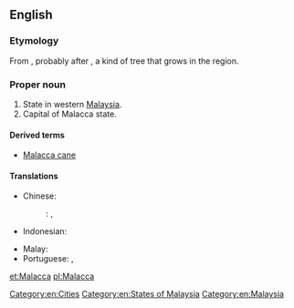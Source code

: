 ==English==

===Etymology===
From {{etyl|ms|en}} {{term|Melaka|lang=ms}}, probably after {{term|melaka|lang=ms}}, a kind of tree that grows in the region.

===Proper noun===
{{en-proper noun}}

# State in western [[Malaysia]].
# Capital of Malacca state.

====Derived terms====
* [[Malacca cane]]

====Translations====
{{trans-top|state in Malaysia}}
* Chinese:
*: {{ttbc|cmn}}: {{t+|cmn|马六甲|tr=Mǎliùjiǎ}}, {{t|cmn|馬六甲|tr=Mǎliùjiǎ}}
* Indonesian: {{t+|id|Melaka}}
{{trans-mid}}
* Malay: {{t|ms|Melaka}}
* Portuguese: {{t|pt|Malaca|f}}, {{t|pt|Málaca|f}}
{{trans-bottom}}

[[Category:en:Cities]]
[[Category:en:States of Malaysia]]
[[Category:en:Malaysia]]

[[et:Malacca]]
[[pl:Malacca]]